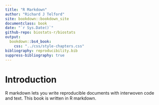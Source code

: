 ```yaml
---
title: "R Markdown"
author: "Richard J Telford"
site: bookdown::bookdown_site
documentclass: book
date: "`r Sys.Date()`"
github-repo: biostats-r/biostats
output:
  bookdown::bs4_book:
    css: "../css/style-chapters.css"
bibliography: reproducibility.bib
suppress-bibliography: true
---
```


# Introduction

R markdown lets you write reproducible documents with interwoven code and text.
This book is written in R markdown.

